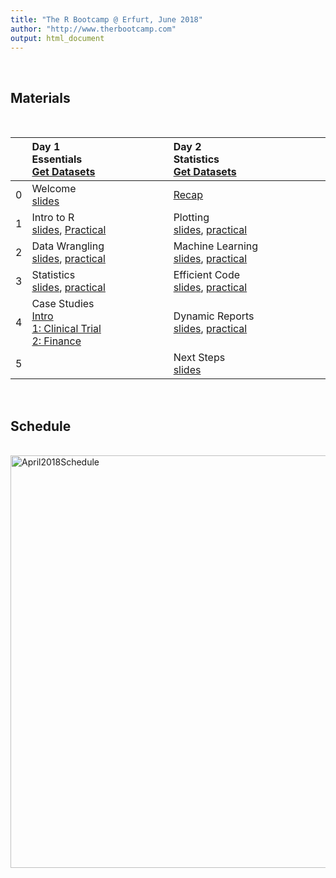 ```yaml
---
title: "The R Bootcamp @ Erfurt, June 2018"
author: "http://www.therbootcamp.com"
output: html_document
---
```


<br>

## Materials

<br>

|  | Day 1<br>Essentials<br>[Get Datasets](https://github.com/therbootcamp/Erfurt_2018June/blob/master/_sessions/_data/day_1.zip?raw=true) | Day 2<br>Statistics<br>[Get Datasets](https://github.com/therbootcamp/BaselRBootcamp_2018April/blob/master/_sessions/_data/data_BaselRBootcamp_Day2.zip?raw=true) |
|:--|:----------------------------|:-------------------------------|
|0| Welcome<br>[slides](_sessions/D1S0_Welcome/Welcome.html) | [Recap](_sessions/D2S0_Recap/Recap.html)|
|1| Intro to R<br>[slides](_sessions/D1S1_IntroToR/Intro_to_R.html), [Practical](_sessions/D1S1_IntroToR/Intro_to_R_Interactive.R) | Plotting<br>[slides](_sessions/D2S1_PlottingI/PlottingI.html), [practical](_sessions/D2S1_PlottingI/PlottingI_practical.html)|
|2| Data Wrangling<br>[slides](_sessions/D1S2_Wrangling/Wrangling.html), [practical](_sessions/D1S2_Wrangling/Wrangling_practical.html) |Machine Learning<br>[slides](_sessions/D2S2_MachineLearning/MachineLearning.html), [practical](_sessions/D2S2_MachineLearning/MachineLearning_practical.html)|
|3| Statistics<br>[slides](_sessions/D2S2_Statistics/Statistics.html), [practical](_sessions/D1S3_Statistics/Statistics_practical.html)| Efficient Code<br>[slides](_sessions/D2S3_EfficientCode/EfficientCode.html), [practical](_sessions/D2S3_EfficientCode/EfficientCode_practical.html)|
|4| Case Studies<br>[Intro](_sessions/D1S4_CaseStudies/CaseStudies.html)<br>[1: Clinical Trial](_sessions/D1S4_CaseStudies/Clinical_Data_Case_Study.html)<br>[2: Finance ](_sessions/D1S4_CaseStudies/Financial_Data_Case_Study.html)|Dynamic Reports<br>[slides](_sessions/D2S4_DynamicReports/DynamicReports.html), [practical](_sessions/D2S4_DynamicReports/DynamicReports_practical.html)|
|5| |Next Steps<br>[slides](_sessions/D2S5_NextSteps/NextSteps.html)|



<br>

## Schedule


<p align="center"><br>
    <img border="0" alt="April2018Schedule" src="https://github.com/therbootcamp/therbootcamp.github.io/blob/master/_sessions/_image/schedule_2018June_Erfurt.png?raw=true" width=660><br>


<!---

<br>

## Recommended readings

<br>

<table width="60%" border="0">
  <tr>    
  <td> <a href="http://r4ds.had.co.nz/"><img border="0" alt="W3Schools" src="http://r4ds.had.co.nz/cover.png" width="100" height="100"></a></td>
  <td><a href="https://bookdown.org/ndphillips/YaRrr/"><img border="0" alt="W3Schools" src="https://bookdown.org/ndphillips/YaRrr/images/YaRrr_Cover.jpg" width="100" height="100"></a></td>
  <td><a href="http://adv-r.had.co.nz/"><img border="0" alt="W3Schools" src="https://images.tandf.co.uk/common/jackets/amazon/978146658/9781466586963.jpg" width="100" height="100"></a>
</td>
  </tr>
</table>
<br>

R for Data Science by Grolemund and Wickham: [http://r4ds.had.co.nz/](http://r4ds.had.co.nz/)
<br>
YaRrr! The Pirate's Guide to R! [https://bookdown.org/ndphillips/YaRrr/](https://bookdown.org/ndphillips/YaRrr/)
<br>
Advanced R by Wickham: [http://adv-r.had.co.nz/](http://adv-r.had.co.nz/) 

--->


